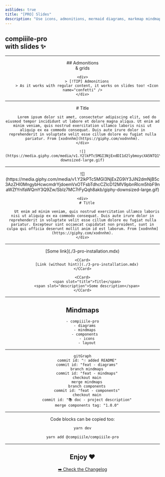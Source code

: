 ```yaml
---
asSlides: true
title: "[PRO] Slides"
description: "Use icons, admonitions, mermaid diagrams, markmap mindmaps in Markdow thanks to compiiile-pro."
---
```


## compiiile-pro<br/>with slides :sparkles:

---

<CGrid template="1 1" align="center">
    <div>
        ## Admonitions<br/>& grids
    </div>

    <div>
        > [!TIP] Admonitions
        > As it works with regular content, it works on slides too! <Icon name="confetti" />
    </div>

</CGrid>

---

<CGrid template="2 1" align="center">
    <div>
        # Title

        Lorem ipsum dolor sit amet, consectetur adipiscing elit, sed do eiusmod tempor incididunt ut labore et dolore magna aliqua. Ut enim ad minim veniam, quis nostrud exercitation ullamco laboris nisi ut aliquip ex ea commodo consequat. Duis aute irure dolor in reprehenderit in voluptate velit esse cillum dolore eu fugiat nulla pariatur. From [xodnnhm](https://giphy.com/xodnnhm).
    </div>

    ![](https://media.giphy.com/media/v1.Y2lkPTc5MGI3NjExdDI1d2lybmoycXA5NTQ1Y2N5Y3ZhOXVuYWxxcmh5MHJvMDdsbWdvcyZlcD12MV9pbnRlcm5hbF9naWZfYnlfaWQmY3Q9Zw/SKT9pS2jJ3J7lrn51E/giphy-downsized-large.gif)

</CGrid>

---

<CGrid template="2 1" align="center">
    ![](https://media.giphy.com/media/v1.Y2lkPTc5MGI3NjExZG9iY3JiN2dmNjB5c3AzZHI0MngybHcwcmdrYjdoemVxOTFsbTdhcCZlcD12MV9pbnRlcm5hbF9naWZfYnlfaWQmY3Q9Zw/SbIz7MC7rFyQqh8akb/giphy-downsized-large.gif)

    <div>
        # Title

        Ut enim ad minim veniam, quis nostrud exercitation ullamco laboris nisi ut aliquip ex ea commodo consequat. Duis aute irure dolor in reprehenderit in voluptate velit esse cillum dolore eu fugiat nulla pariatur. Excepteur sint occaecat cupidatat non proident, sunt in culpa qui officia deserunt mollit anim id est laborum. From [xodnnhm](https://giphy.com/xodnnhm).
    </div>
</CGrid>

---

<CGrid gap="20px" template="1 1">
    <CCard hintText="Go to the specific page">
        [Some link](./3-pro-installation.mdx)
    </CCard>

    <CCard>
        [Link (without hint)](./3-pro-installation.mdx)
    </CCard>

    <CCard>
        <span slot="title">Title</span>
        <span slot="description">Some description</span>
    </CCard>
</CGrid>

---

## Mindmaps

```markmap
- compiiile-pro
  - diagrams
  - mindmaps
  - components
    - icons
    - layout
```

---

```mermaid
gitGraph
    commit id: "☝️ added README"
    commit id: "feat - diagrams"
    branch mindmaps
    commit id: "feat - mindmaps"
    checkout main
    merge mindmaps
    branch components
    commit id: "feat - components"
    checkout main
    commit id: "📚 doc - project description"
    merge components tag: "1.0.0"
```

---

Code blocks can be copied too:

```bash filename="script.sh"
yarn dev
```

```bash
yarn add @compiiile/compiiile-pro
```

---

## Enjoy :heart:

[:arrow_right: Check the Changelog](./CHANGELOG.md)
